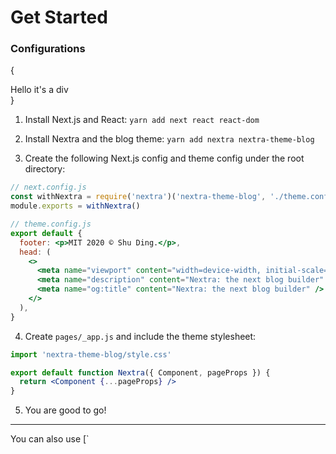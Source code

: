 # Get Started

### Configurations

{<div className="joo">Hello it's a div</div>}

1. Install Next.js and React: `yarn add next react react-dom`

2. Install Nextra and the blog theme: `yarn add nextra nextra-theme-blog`

3. Create the following Next.js config and theme config under the root directory:

```jsx
// next.config.js
const withNextra = require('nextra')('nextra-theme-blog', './theme.config.js')
module.exports = withNextra()
```

```jsx
// theme.config.js
export default {
  footer: <p>MIT 2020 © Shu Ding.</p>,
  head: (
    <>
      <meta name="viewport" content="width=device-width, initial-scale=1.0" />
      <meta name="description" content="Nextra: the next blog builder" />
      <meta name="og:title" content="Nextra: the next blog builder" />
    </>
  ),
}
```

4. Create `pages/_app.js` and include the theme stylesheet:

```jsx
import 'nextra-theme-blog/style.css'

export default function Nextra({ Component, pageProps }) {
  return <Component {...pageProps} />
}
```

5. You are good to go!

---


<Callout>
You can also use [`<style jsx>`](https://nextjs.org/docs/basic-features/built-in-css-support#css-in-js) to style elements inside `theme.config.js`.
</Callout>
